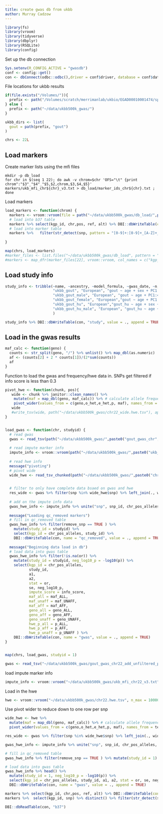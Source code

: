 ```yaml
---
title: create gwas db from ukbb
author: Murray Cadzow
---
```



```r
library(fs)
library(vroom)
library(tidyverse)
library(dbplyr)
library(RSQLite)
library(config)
```


Set up the db connection
```r
Sys.setenv(R_CONFIG_ACTIVE = "gwasdb")
conf <- config::get()
con <- dbConnect(odbc::odbc(),driver = conf$driver, database = conf$database , timeout = 100)
```

File locations for ukbb results
```r
if(file.exists("/Volumes/")){
  prefix <- path("/Volumes/scratch/merrimanlab/ukbio/EGAD00010001474/splits/GWAS_results")
} else {
  prefix <- path("~/data/ukbb500k_gwas/")
}

ukbb_dirs <- list(
  gout = path(prefix, "gout")
)
```



```r
chrs <- 22L
```


## Load markers

Create marker lists using the mfi files
```
mkdir -p db_load
for chr in $(seq 1 22); do awk -v chrom=$chr 'OFS="\t" {print chrom":"$3"_"$4"_"$5,$2,chrom,$3,$4,$5}' markers/ukb_mfi_chr${chr}_v3.txt > db_load/marker_ids_chr${chr}.txt ; done
```

Load markers
```r
load_markers <- function(chrom) {
  markers <- vroom::vroom(file = path("~/data/ukbb500k_gwas/db_load/",paste0("marker_ids_chr",chrom,".txt")), col_names = c("kgp_id","snp","chr","pos","ref","alt"))
  # load into b37 table
  markers %>% select(kgp_id, chr,pos, ref, alt) %>% DBI::dbWriteTable(conn = con, name = "b37", value = ., append = TRUE)
  # load into marker table
  markers %>%   filter(str_detect(snp, pattern = "[0-9]+:[0-9]+_[A-Z]+_[A-Z]", negate = TRUE)) %>% select(kgp_id, marker_name = snp) %>% distinct() %>% DBI::dbWriteTable(conn = con, name = "marker", value = ., append = TRUE)
  
}
```



```r

map(chrs, load_markers)
#marker_files <- list.files("~/data/ukbb500k_gwas/db_load", pattern = "marker_ids_chr", full.names = TRUE)
#markers <- map_dfr(marker_files[22], vroom::vroom, col_names = c("kgp_id","snp","chr","pos","ref","alt"))
```

## Load study info

```r
study_info <- tribble(~name, ~ancestry, ~model_formula, ~gwas_date, ~n, ~n_case, ~n_control, ~imputed, ~impute_ref_panel, ~summary_only, ~citation, ~url, ~xsan_path, ~comment,
                      "ukbb_gout", "European", "gout ~ age + sex + PC1:40", "2019-08-01", 332370, 7131, 325239, TRUE, "HRC + 1KGP", FALSE, "", "", "","plink options: --logistic sex --freq case-control --geno 0.1 --missing --ci 0.95 --maf 0.0001 --hwe 0.000001 --hardy --covar gout_gwas_covar.covar --covar-name Age,pc1-pc40, plink version: v1.90b6.10 64-bit (17 Jun 2019)",
                      "ukbb_gout_male", "European", "gout ~ age + PC1:40", "2019-08-01", 159361, 6584, 152777, TRUE, "HRC + 1KGP",FALSE, "", "", "", "plink options: --ci 0.95 --covar gout_gwas_covar.covar --covar-name Age,pc1-pc40 --freq case-control --geno 0.1 --hardy --hwe 0.000001 --logistic --maf 0.0001, plink version: v1.90b6.10 64-bit (17 Jun 2019)",
                      "ukbb_gout_female", "European","gout ~ age + PC1:40", "2019-08-01", 173009, 547, 172462, TRUE, "HRC + 1KGP", FALSE, "", "", "", "plink options: --ci 0.95 --covar gout_gwas_covar.covar --covar-name Age,pc1-pc40 --freq case-control --geno 0.1 --hardy --hwe 0.000001 --logistic --maf 0.0001, plink version: v1.90b6.10 64-bit (17 Jun 2019)",
                      "ukbb_gout_hu", "European","gout_hu ~ age + sex + PC1:40","2019-08-01", NA, 7131, 27018, TRUE, "HRC + 1KGP", FALSE, "","","" ,"plink options: --ci 0.95 --covar gwas_covar.covar --covar-name Age,pc1-pc40 --freq case-control --geno 0.1 --hardy --hwe 0.000001 --logistic sex --maf 0.0001, plink version: v1.90b6.10 64-bit (17 Jun 2019)",
                      "ukbb_gout_hu_male", "European", "gout_hu ~ age + PC1:40", "2019-08-01", NA, 6584, 23159, TRUE, "HRC + 1KGP", FALSE, "", "", "", "plink options: --ci 0.95 --covar gwas_covar.covar --covar-name Age,pc1-pc40 --freq case-control --geno 0.1 --hardy --hwe 0.000001 --logistic --maf 0.0001, plink version: v1.90b6.10 64-bit (17 Jun 2019)"
                      )
```


```r
study_info %>% DBI::dbWriteTable(con, "study", value = ., append = TRUE)
```


## Load in the gwas results

```r
maf_calc <- function(geno) {
  counts <- str_split(geno, "/") %>% unlist() %>% map_dbl(as.numeric)
  af <- (counts[2] + 2 * counts[1])/(2*sum(counts))
  af
}
```


Function to load the gwas and frequency/hwe data in. SNPs get filtered if info score is less than 0.3
```r
pivot_hwe <- function(chunk, pos){
   wide <- chunk %>% janitor::clean_names() %>% 
    mutate(maf = map_dbl(geno, maf_calc)) %>% # calculate allele frequencies
    pivot_wider(values_from = c(geno,o_het,e_het,p, maf), names_from = test)
   wide
   #write_tsv(wide, path("~/data/ukbb500k_gwas/chr22_wide.hwe.tsv"), append = TRUE, col_names = TRUE)
}


load_gwas <- function(chr, studyid) {
  # read gwas
  gwas <- read_tsv(path("~/data/ukbb500k_gwas/",paste0("gout_gwas_chr",chr,"_add_unfiltered_p.tsv"))) %>% janitor::clean_names()
  
  # read impute marker info
  impute_info <- vroom::vroom(path("~/data/ukbb500k_gwas/",paste0("ukb_mfi_chr",chr,"_v3.txt")), col_names = c("chr_pos_alleles","snp_id", "position", "ref","alt","maf", "a1","info_score")) %>% mutate(remove_snp = ifelse(info_score < 0.3, TRUE, FALSE))
  
  # read hwe info
  message("pivoting")
  # pivot wide
  wide_hwe <- read_tsv_chunked(path("~/data/ukbb500k_gwas/",paste0("chr",chr,".hwe.tsv")), callback = DataFrameCallback$new(pivot_hwe), chunk_size = 90000, progress = TRUE) 

  
  # filter to only have complete data bsaed on gwas and hwe
  res_wide <- gwas %>% filter(snp %in% wide_hwe$snp) %>% left_join(., wide_hwe, by = c("chr","snp", "a1"))
  
  # add on the impute info data
  gwas_hwe_info <- impute_info %>% unite("snp", snp_id, chr_pos_alleles, sep = ",", remove = FALSE) %>% select(-maf, -a1) %>% right_join(res_wide, by = "snp")
  
  message("Loading qc_removed markers")
  # fill in qc_removed table
  gwas_hwe_info %>% filter(remove_snp == TRUE ) %>% 
    mutate(study_id = studyid) %>% 
    select(kgp_id = chr_pos_alleles, study_id) %>% 
    DBI::dbWriteTable(con, name = "qc_removed", value = ., append = TRUE)
  
  message("Beginning data load in db")
  # load data into gwas table
  gwas_hwe_info %>% filter(!is.na(or)) %>% 
    mutate(study_id = studyid, neg_log10_p = -log10(p)) %>% 
    select(kgp_id = chr_pos_alleles, 
           study_id, 
           a1, 
           a2, 
           stat = or, 
           se, neg_log10_p,  
           impute_score = info_score, 
           maf_all = maf_ALL, 
           maf_unaff = maf_UNAFF, 
           maf_aff = maf_AFF, 
           geno_all = geno_ALL, 
           geno_aff = geno_AFF, 
           geno_unaff = geno_UNAFF, 
           hwe_p_all = p_ALL, 
           hwe_p_aff = p_AFF, 
           hwe_p_unaff = p_UNAFF ) %>% 
    DBI::dbWriteTable(con, name = "gwas", value = ., append = TRUE)
}



```


```r
map(chrs, load_gwas, studyid = 1)
```


```r
gwas <- read_tsv("~/data/ukbb500k_gwas/gout_gwas_chr22_add_unfiltered_p.tsv") %>% janitor::clean_names()
```

load impute marker info
```r
impute_info <- vroom::vroom("~/data/ukbb500k_gwas/ukb_mfi_chr22_v3.txt", col_names = c("chr_pos_alleles","snp_id", "position", "ref","alt","maf", "a1","info_score")) %>% mutate(remove_snp = ifelse(info_score <= 0.3, TRUE, FALSE))
```

Load in the hwe
```r
hwe <- vroom::vroom("~/data/ukbb500k_gwas/chr22.hwe.tsv", n_max = 100000) %>% janitor::clean_names()
```



Use pivot wider to reduce down to one row per snp
```r
wide_hwe <- hwe %>% 
  mutate(maf = map_dbl(geno, maf_calc)) %>% # calculate allele frequencies
  pivot_wider(values_from = c(geno,o_het,e_het,p, maf), names_from = test)
```


```r
res_wide <- gwas %>% filter(snp %in% wide_hwe$snp) %>% left_join(., wide_hwe, by = c("chr","snp", "a1"))
```

```r
gwas_hwe_info <- impute_info %>% unite("snp", snp_id, chr_pos_alleles, sep = ",", remove = FALSE) %>% select(-maf, -a1) %>% right_join(res_wide, by = "snp")
```



```r
# fill in qc_removed table
gwas_hwe_info %>% filter(remove_snp == TRUE ) %>% mutate(study_id = 1) %>% select(kgp_id = chr_pos_alleles, study_id)%>% DBI::dbWriteTable(con, name = "qc_removed", value = ., append = TRUE)

# load data into gwas table
gwas_hwe_info %>% head() %>% 
  mutate(study_id = 1, neg_log10_p = -log10(p)) %>% 
  select(kgp_id = chr_pos_alleles, study_id, a1, a2, stat = or, se, neg_log10_p,  impute_score = info_score, all_maf = maf_ALL, unaff_maf = maf_UNAFF, aff_maf = maf_AFF, all_geno = geno_ALL, aff_geno = geno_AFF, unaff_geno = geno_UNAFF, all_hwe_p = p_ALL, aff_hwe_p = p_AFF, unaff_hwe_p = p_UNAFF ) %>% 
  DBI::dbWriteTable(con, name = "gwas", value = ., append = TRUE)
```




```r
markers %>% select(kgp_id, chr,pos, ref, alt) %>% DBI::dbWriteTable(conn = con, name = "b37", value = ., append = FALSE, overwrite = TRUE)
markers %>%  select(kgp_id, snp) %>% distinct() %>% filter(str_detect(snp, pattern = "rs", negate = TRUE)) %>% filter(str_detect(snp, "^[1-9]", negate = TRUE))
```



```r
DBI::dbReadTable(con, "b37")
```


